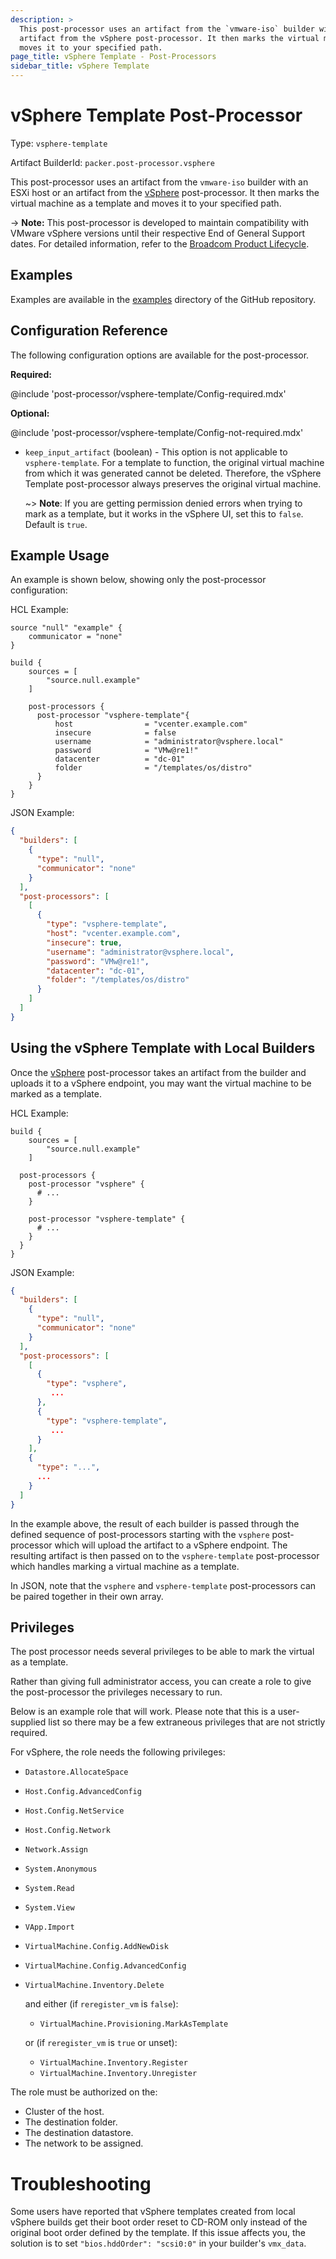 ```yaml
---
description: >
  This post-processor uses an artifact from the `vmware-iso` builder with an ESXi host or an
  artifact from the vSphere post-processor. It then marks the virtual machine as a template and
  moves it to your specified path.
page_title: vSphere Template - Post-Processors
sidebar_title: vSphere Template
---
```


# vSphere Template Post-Processor

Type: `vsphere-template`

Artifact BuilderId: `packer.post-processor.vsphere`

This post-processor uses an artifact from the `vmware-iso` builder with an ESXi host or an artifact
from the [vSphere](/packer/plugins/post-processors/vsphere/vsphere) post-processor. It then marks
the virtual machine as a template and moves it to your specified path.

-> **Note:** This post-processor is developed to maintain compatibility with VMware vSphere versions until
their respective End of General Support dates. For detailed information, refer to the
[Broadcom Product Lifecycle](https://support.broadcom.com/group/ecx/productlifecycle).

## Examples

Examples are available in the [examples](https://github.com/hashicorp/packer-plugin-vsphere/tree/main/examples/)
directory of the GitHub repository.

## Configuration Reference

The following configuration options are available for the post-processor.

**Required:**

@include 'post-processor/vsphere-template/Config-required.mdx'

**Optional:**

@include 'post-processor/vsphere-template/Config-not-required.mdx'

- `keep_input_artifact` (boolean) - This option is not applicable to `vsphere-template`. For a
  template to function, the original virtual machine from which it was generated cannot be deleted.
  Therefore, the vSphere Template post-processor always preserves the original virtual machine.

  ~> **Note**: If you are getting permission denied errors when trying to mark as a template, but it
  works in the vSphere UI, set this to `false`. Default is `true`.

## Example Usage

An example is shown below, showing only the post-processor configuration:

HCL Example:

```hcl
source "null" "example" {
    communicator = "none"
}

build {
    sources = [
        "source.null.example"
    ]

    post-processors {
      post-processor "vsphere-template"{
          host                = "vcenter.example.com"
          insecure            = false
          username            = "administrator@vsphere.local"
          password            = "VMw@re1!"
          datacenter          = "dc-01"
          folder              = "/templates/os/distro"
      }
    }
}
```

JSON Example:

```json
{
  "builders": [
    {
      "type": "null",
      "communicator": "none"
    }
  ],
  "post-processors": [
    [
      {
        "type": "vsphere-template",
        "host": "vcenter.example.com",
        "insecure": true,
        "username": "administrator@vsphere.local",
        "password": "VMw@re1!",
        "datacenter": "dc-01",
        "folder": "/templates/os/distro"
      }
    ]
  ]
}
```

## Using the vSphere Template with Local Builders

Once the [vSphere](/packer/plugins/post-processors/vsphere/vsphere) post-processor takes an artifact
from the builder and uploads it to a vSphere endpoint, you may want the virtual machine to be marked
as a template.

HCL Example:

```hcl
build {
    sources = [
        "source.null.example"
    ]

  post-processors {
    post-processor "vsphere" {
      # ...
    }

    post-processor "vsphere-template" {
      # ...
    }
  }
}
```

JSON Example:

```json
{
  "builders": [
    {
      "type": "null",
      "communicator": "none"
    }
  ],
  "post-processors": [
    [
      {
        "type": "vsphere",
         ...
      },
      {
        "type": "vsphere-template",
         ...
      }
    ],
    {
      "type": "...",
      ...
    }
  ]
}
```

In the example above, the result of each builder is passed through the defined sequence of
post-processors starting with the `vsphere` post-processor which will upload the artifact to a
vSphere endpoint. The resulting artifact is then passed on to the `vsphere-template` post-processor
which handles marking a virtual machine as a template.

In JSON, note that the `vsphere` and `vsphere-template` post-processors can be paired together in
their own array.

## Privileges

The post processor needs several privileges to be able to mark the virtual as a template.

Rather than giving full administrator access, you can create a role to give the post-processor the
privileges necessary to run.

Below is an example role that will work. Please note that this is a user-supplied list so there may
be a few extraneous privileges that are not strictly required.

For vSphere, the role needs the following privileges:

- `Datastore.AllocateSpace`
- `Host.Config.AdvancedConfig`
- `Host.Config.NetService`
- `Host.Config.Network`
- `Network.Assign`
- `System.Anonymous`
- `System.Read`
- `System.View`
- `VApp.Import`
- `VirtualMachine.Config.AddNewDisk`
- `VirtualMachine.Config.AdvancedConfig`
- `VirtualMachine.Inventory.Delete`

  and either (if `reregister_vm` is `false`):

  - `VirtualMachine.Provisioning.MarkAsTemplate`

  or (if `reregister_vm` is `true` or unset):

  - `VirtualMachine.Inventory.Register`
  - `VirtualMachine.Inventory.Unregister`

The role must be authorized on the:

- Cluster of the host.
- The destination folder.
- The destination datastore.
- The network to be assigned.

# Troubleshooting

Some users have reported that vSphere templates created from local vSphere builds get their boot
order reset to CD-ROM only instead of the original boot order defined by the template. If this issue
affects you, the solution is to set `"bios.hddOrder": "scsi0:0"` in your builder's `vmx_data`.
